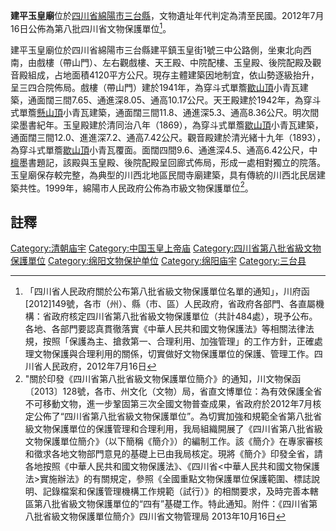 {{msg:四川省文物保護單位
|名稱 = 建平玉皇廟
|編號 = 172
|圖片 = 
|級別 = S8
|分類 = 
|時代 = [[清代|清代]]至[[中華民國|民國]]
|地点 = [[四川省|四川省]][[綿陽市|綿陽市]][[三台縣|三台縣]]
|坐標 =
|登錄 = 2012年7月16日
}}
'''建平玉皇廟'''位於[[四川省|四川省]][[綿陽市|綿陽市]][[三台縣|三台縣]]，文物遺址年代判定為清至民國。2012年7月16日公佈為第八批四川省文物保護單位<ref>「四川省人民政府關於公布第八批省級文物保護單位名單的通知」，川府函[2012]149號，各市（州）、縣（市、區）人民政府，省政府各部門、各直屬機構：省政府核定四川省第八批省級文物保護單位（共計484處），現予公布。各地、各部門要認真貫徹落實《中華人民共和國文物保護法》等相關法律法規，按照「保護為主、搶救第一、合理利用、加強管理」的工作方針，正確處理文物保護與合理利用的關係，切實做好文物保護單位的保護、管理工作。四川省人民政府，2012年7月16日</ref>。

建平玉皇廟位於四川省綿陽市三台縣建平鎮玉皇街1號三中公路側，坐東北向西南，由戲樓（帶山門）、左右觀戲樓、天王殿、中院配樓、玉皇殿、後院配殿及觀音殿組成，占地面積4120平方公尺。現存主體建築因地制宜，依山勢逐級抬升，呈三四合院佈局。戲樓（帶山門）建於1941年，為穿斗式單簷[[歇山頂|歇山頂]]小青瓦建築，通面闊三間7.65、通進深8.05、通高10.17公尺。天王殿建於1942年，為穿斗式單簷[[懸山頂|懸山頂]]小青瓦建築，通面闊三間11.8、通進深5.3、通高8.36公尺。明次間梁墨書紀年。玉皇殿建於清同治八年（1869），為穿斗式單簷[[歇山頂|歇山頂]]小青瓦建築，通面闊三間12.0、進進深7.2、通高7.42公尺。觀音殿建於清光緒十九年（1893），為穿斗式單簷[[歇山頂|歇山頂]]小青瓦覆面。面闊四間9.6、通進深4.5、通高6.42公尺，中[[檩|檩]]墨書題記，該殿與玉皇殿、後院配殿呈回廊式佈局，形成一處相對獨立的院落。玉皇廟保存較完整，為典型的川西北地區民間寺廟建築，具有傳統的川西北民居建築共性。1999年，綿陽市人民政府公佈為市級文物保護單位<ref>"關於印發《四川省第八批省級文物保護單位簡介》的通知，川文物保函〔2013〕128號，各市、州文化（文物）局，省直文博單位：為有效保護全省不可移動文物，進一步鞏固第三次全國文物普查成果，省政府於2012年7月核定公佈了“四川省第八批省級文物保護單位”。為切實加強和規範全省第八批省級文物保護單位的保護管理和合理利用，我局組織開展了《四川省第八批省級文物保護單位簡介》（以下簡稱《簡介》）的編制工作。該《簡介》在專家審核和徵求各地文物部門意見的基礎上已由我局核定。現將《簡介》印發全省，請各地按照《中華人民共和國文物保護法》、《四川省<中華人民共和國文物保護法>實施辦法》的有關規定，參照《全國重點文物保護單位保護範圍、標誌說明、記錄檔案和保護管理機構工作規範（試行）》的相關要求，及時完善本轄區第八批省級文物保護單位的“四有”基礎工作。特此通知。附件：《四川省第八批省級文物保護單位簡介》四川省文物管理局  2013年10月16日</ref>。
==註釋==
{{reflist}}

{{绵阳市境内的四川省文物保护单位}}
[[Category:清朝庙宇|Category:清朝庙宇]]
[[Category:中国玉皇上帝庙|Category:中国玉皇上帝庙]]
[[Category:四川省第八批省級文物保護單位|Category:四川省第八批省級文物保護單位]]
[[Category:绵阳文物保护单位|Category:绵阳文物保护单位]]
[[Category:绵阳庙宇|Category:绵阳庙宇]]
[[Category:三台县|Category:三台县]]